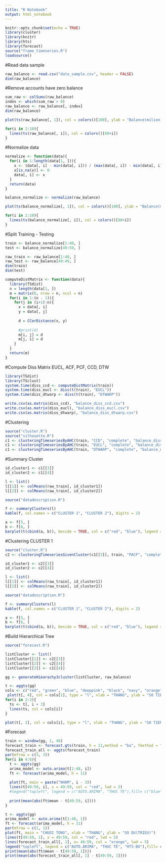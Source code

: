 ```yaml
---
title: "R Notebook"
output: html_notebook
---
```


```r
knitr::opts_chunk$set(echo = TRUE)
library(cluster)
library(knitr)
library(hts)
library(forecast)
source("frame_timeseries.R")
loadsource()
```

#Read data sample
```r
raw_balance <- read.csv("data_sample.csv", header = FALSE)
dim(raw_balance)
```

#Remove accounts have zero balance
```r
sum_raw <- colSums(raw_balance)
index <- which(sum_raw > 0)
raw_balance <- raw_balance[, index]
dim(raw_balance)
```

```r
plot(ts(raw_balance[, 1]), col = colors()[100], ylab = "Balance(milion)", xlab = "month", main = "Balance")

for(i in 2:10){
  lines(ts(raw_balance[, i]), col = colors()[80+i])
}

```
#Normalize data
```r
normalize <- function(data){
  for(i in 1:length(data[1, ])){
    x <- (data[, i] - min(data[, i])) / (max(data[, i]) - min(data[, i]))
    x[is.na(x)] <- 0
    data[, i] <- x
  }
  return(data)
}

balance_normalize <- normalize(raw_balance)
```

```r
plot(ts(balance_normalize[, 1]), col = colors()[100], ylab = "Balance(milion)", xlab = "month", main = "Balance")

for(i in 2:10){
  lines(ts(balance_normalize[, i]), col = colors()[80+i])
}

```

#Split Training - Testing
```r
train <- balance_normalize[1:48, ]
test <- balance_normalize[49:59, ]

raw_train <- raw_balance[1:48, ]
raw_test <- raw_balance[49:49, ]
dim(train)
dim(test)
```

```r
computeDistMatrix <- function(data){
  library(TSdist)
  n = length(data[1, ])
  m = matrix(0, nrow = n, ncol = n)
  for(i in 1:(n - 1)){
    for(j in (i+1):n){
      x = data[, i]
      y = data[, j]
     
      d = CCorDistance(x, y)
      
      #print(d)
      m[i, j] = d
      m[j, i] = d
    }
  }
  return(m)
}
```

#Compute Diss Matrix EUCL, ACF, PCF, CCD, DTW
```r
library(TSdist)
library(TSclust)
system.time(diss_ccd <- computeDistMatrix(train))
system.time(diss_eucl <- diss(t(train), "EUCL"))
system.time(diss_dtwarp <- diss(t(train), "DTWARP"))

write.csv(as.matrix(diss_ccd), "balance_diss_ccd.csv")
write.csv(as.matrix(diss_eucl), "balance_diss_eucl.csv")
write.csv(as.matrix(diss_dtwarp), "balance_diss_dtwarp.csv")
```

#Clustering
```r
source("cluster.R")
source("silhouette.R")
c1 <- clusteringTimeseriesByAHC(train, "CCD", "complete", "balance_diss_ccd.csv")
c1 <- clusteringTimeseriesByAHC(train, "EUCL", "complete", "balance_diss_eucl.csv")
c1 <- clusteringTimeseriesByAHC(train, "DTWARP", "complete", "balance_diss_dtwarp.csv")
```

#Summary Cluster
```r
id_cluster1 <- c1[[3]]
id_cluster2 <- c1[[4]]

l <- list()
l[[1]] <- colMeans(raw_train[, id_cluster1])
l[[2]] <- colMeans(raw_train[, id_cluster2])

source("datadescription.R")

f <- summaryClusters(l)
kable(f, col.names = c("CLUSTER 1", "CLUSTER 2"), digits = 2)

a <- f[5, ]
b <- f[6, ]
barplot(t(cbind(a, b)), beside = TRUE, col = c("red", "blue"), legend = c("TRUNG BINH SO TIEN RUT", "DO LECH CHUAN"), names.arg = c("CLUSTER 1", "CLUSTER 2"), width = c(0.1:0.1), space = c(0, 5), ylab  = "Balance(million)")
```

#Clustering CLUSTER 1
```r
source("cluster.R")
c2 <- clusteringTimeseriesGivenCluster(c1[[3]], train, "PACF", "complete", "balance_diss_pacf.csv")
```

```r
id_cluster1 <- c2[[3]]
id_cluster2 <- c2[[4]]

l <- list()
l[[1]] <- colMeans(raw_train[, id_cluster1])
l[[2]] <- colMeans(raw_train[, id_cluster2])

source("datadescription.R")

f <- summaryClusters(l)
kable(f, col.names = c("CLUSTER 1", "CLUSTER 2"), digits = 2)

a <- f[5, ]
b <- f[6, ]
barplot(t(cbind(a, b)), beside = TRUE, col = c("red", "blue"), legend = c("TRUNG BINH SO TIEN RUT", "DO LECH CHUAN"), names.arg = c("CLUSTER 1", "CLUSTER 2"), width = c(0.1:0.1), space = c(0, 5), ylab  = "Balance(million)")
```

#Build Hierarchical Tree
```r
source("forecast.R")

listCluster <- list()
listCluster[[1]] <- c2[[3]]
listCluster[[2]] <- c2[[4]]
listCluster[[3]] <- c1[[4]]

gg <- generateHiearachy3cluster(listCluster, raw_balance)

t <- aggts(gg)
cols <- c("red", "green", "blue", "deeppink", "black", "navy", "orange", "yellowgreen", "darkviolet", "maroon", "purple")
 plot(t[, 4], col = cols[1], type = "l", xlab = "THANG", ylab = "SO TIEN RUT(TRIEU)", ylim = c(0, 5000))
for(i in 2:3){
  ts <- t[, i + 3]
  lines(ts, col = cols[i])
}

plot(t[, 1], col = cols[i], type = "l", xlab = "THANG", ylab = "SO TIEN RUT(TRIEU)", main = "CHUOI TONG")
```

#Forecast
```r
train <- window(gg, 1, 48)
forecast_train <- forecast.gts(train, h = 11,method = "bu", fmethod = "arima")
forecast_train_all <- aggts(forecast_train)
par(mfrow = c(3, 3))
for(i in 4:6){
  t <- aggts(gg)
  arima_model <- auto.arima(t[1:48, i])
  ft <- forecast(arima_model, h = 11)
  
  plot(ft, main = paste("NHOM", i - 3))
  lines(t[49:59, i], x = 49:59, col = "red", lwd = 2)
  #legend("topleft", legend = c("AUTO.ARIMA", "THUC TE"),fill= c("blue", "red"))
  
  print(mean(abs(ft$mean - t[49:59, i])))
}

t <- aggts(gg)
arima_model <- auto.arima(t[1:48, 1])
ft <- forecast(arima_model, h = 11)
par(mfrow = c(1, 1))
plot(ft, main = "CHUOI TONG", xlab = "THANG", ylab = "SO DU(TRIEU)")
lines(t[49:59, 1], x = 49:59, col = "red", lwd = 5)
lines(forecast_train_all[, 1], x= 49:59, col = "orange", lwd = 5)
legend("topleft", legend = c("AUTO.ARIMA", "THUC TE", "HTS-BU"),fill= c("blue", "red", "orange"))
print(mean(abs(ft$mean - t[49:59, 1])))
print(mean(abs(forecast_train_all[, 1] - t[49:59, 1])))
```



